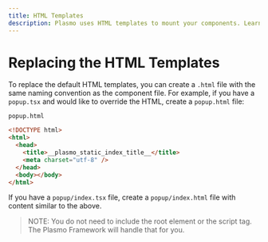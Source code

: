 ```yaml
---
title: HTML Templates
description: Plasmo uses HTML templates to mount your components. Learn how to customize them.
---
```


# Replacing the HTML Templates

To replace the default HTML templates, you can create a `.html` file with the same naming convention as the component file. For example, if you have a `popup.tsx` and would like to override the HTML, create a `popup.html` file:

`popup.html`

```html
<!DOCTYPE html>
<html>
  <head>
    <title>__plasmo_static_index_title__</title>
    <meta charset="utf-8" />
  </head>
  <body></body>
</html>
```

If you have a `popup/index.tsx` file, create a `popup/index.html` file with content similar to the above.

> NOTE: You do not need to include the root element or the script tag. The Plasmo Framework will handle that for you.
